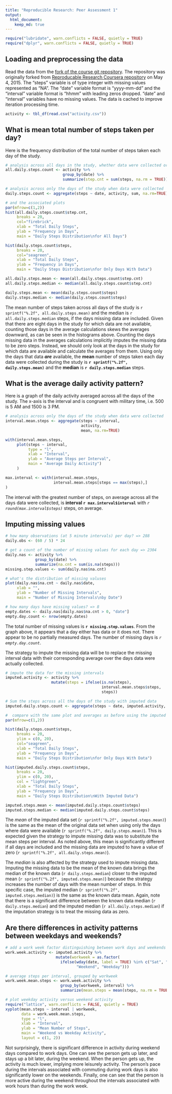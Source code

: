 ```yaml
---
title: "Reproducible Research: Peer Assessment 1"
output: 
  html_document:
    keep_md: true
---
```


```r
require("lubridate", warn.conflicts = FALSE, quietly = TRUE)
require("dplyr", warn.conflicts = FALSE, quietly = TRUE)
```

## Loading and preprocessing the data

Read the data from the [fork of the course git repository][1]. The repository was originally forked from [Reproducable Research Coursera repository][2] on May 4, 2015. The "steps" variable is of type integer with missing values represented as "NA". The "date" variable format is "yyyy-mm-dd" and the "interval" variable format is "hhmm" with leading zeros dropped. "date" and "interval" variables have no missing values. The data is cached to improve iteration processing time.

```r
activity <- tbl_df(read.csv("activity.csv"))
```

## What is mean total number of steps taken per day?

Here is the frequency distribution of the total number of steps taken each day of the study.

```r
# analysis across all days in the study, whether data were collected or not
all.daily.steps.count <- activity %>% 
                         group_by(date) %>% 
                         summarize(step.cnt = sum(steps, na.rm = TRUE))

# analysis across only the days of the study when data were collected
daily.steps.count <- aggregate(steps ~ date, activity, sum, na.rm=TRUE)

# and the associated plots
par(mfrow=c(1,2))
hist(all.daily.steps.count$step.cnt,
     breaks = 20,
     col="firebrick",
     xlab = "Total Daily Steps",
     ylab = "Frequency in Days",
     main = "Daily Steps Distribution\nfor All Days")

hist(daily.steps.count$steps,
     breaks = 20,
     col="seagreen",
     xlab = "Total Daily Steps",
     ylab = "Frequency in Days",
     main = "Daily Steps Distribution\nfor Only Days With Data")

all.daily.steps.mean <- mean(all.daily.steps.count$step.cnt)
all.daily.steps.median <- median(all.daily.steps.count$step.cnt)

daily.steps.mean <- mean(daily.steps.count$steps)
daily.steps.median <- median(daily.steps.count$steps)
```

The mean number of steps taken across all days of the study is `r sprintf("%.2f", all.daily.steps.mean)` and the median is `r all.daily.steps.median` steps, if the days missing data are included. Given that there are eight days in the study for which data are not available, counting those days in the average calculations skews the averages downward, as can be seen in the histograms above. Counting the days missing data in the averages calculations implicitly imputes the missing data to be zero steps. Instead, we should only look at the days in the study for which data are available and calculate the averages from them. Using only the days that data ***are*** available, the **mean** number of steps taken each day data were collected during the study is **`r sprintf("%.2f", daily.steps.mean)`** and the **median** is **`r daily.steps.median`** steps.

## What is the average daily activity pattern?

Here is a graph of the daily activity averaged across all the days of the study. The x-axis is the interval and is congruent with military time, i.e. 500 is 5 AM and 1500 is 3 PM.

```r
# analysis across only the days of the study when data were collected
interval.mean.steps <- aggregate(steps ~ interval, 
                                 activity, 
                                 mean, na.rm=TRUE)

with(interval.mean.steps, 
     plot(steps ~ interval, 
          type = "l",
          xlab = "Interval",
          ylab = "Average Steps per Interval",
          main = "Average Daily Activity")
     )

max.interval <- with(interval.mean.steps,
                     interval.mean.steps[steps == max(steps),]
)
```

The interval with the greatest number of steps, on average across all the days data were collected, is **interval `r max.interval$interval`** with *`r round(max.interval$steps)`* steps, on average.

## Imputing missing values

```r
# how many observations (at 5 minute intervals) per day? => 288
daily.obs <- (60 / 5) * 24

# get a count of the number of missing values for each day => 2304
daily.nas <- activity %>% 
             group_by(date) %>% 
             summarize(na.cnt = sum(is.na(steps)))
missing.step.values <- sum(daily.nas$na.cnt)

# what's the distribution of missing valuses
plot(daily.nas$na.cnt ~ daily.nas$date, 
     xlab = "",
     ylab = "Number of Missing Intervals",
     main = "Number of Missing Intervals\nby Date")

# how many days have missing values? => 8
empty.dates <- daily.nas[daily.nas$na.cnt > 0, "date"]
empty.day.count <- nrow(empty.dates)
```

The total number of missing values is **`r missing.step.values`**. From the graph above, it appears that a day either has data or it does not. There appear to be no partially measured days. The number of missing days is *`r empty.day.count`*.

The strategy to impute the missing data will be to replace the missing interval data with their corresponding average over the days data were actually collected.

```r
# impute the data for the missing intervals
imputed.activity <- activity %>%
                    mutate(steps = ifelse(is.na(steps), 
                                          interval.mean.steps$steps, 
                                          steps))

# Sum the steps across all the days of the study with imputed data
imputed.daily.steps.count <- aggregate(steps ~ date, imputed.activity, sum)

#  compare with the same plot and averages as before using the imputed data
par(mfrow=c(1,2))

hist(daily.steps.count$steps,
     breaks = 20,
     ylim = c(0, 20),
     col="seagreen",
     xlab = "Total Daily Steps",
     ylab = "Frequency in Days",
     main = "Daily Steps Distribution\nfor Only Days With Data")

hist(imputed.daily.steps.count$steps,
     breaks = 20,
     ylim = c(0, 20),
     col = "lightgreen",
     xlab = "Total Daily Steps",
     ylab = "Frequency in Days",
     main = "Daily Steps Distribution\nWith Imputed Data")

imputed.steps.mean <- mean(imputed.daily.steps.count$steps)
imputed.steps.median <- median(imputed.daily.steps.count$steps)
```

The *mean* of the imputed data set (`r sprintf("%.2f", imputed.steps.mean)`) is the same as the mean of the original data set when using only the days where data were available (`r sprintf("%.2f", daily.steps.mean)`). This is expected given the strategy to impute missing data was to substitute the mean steps per interval. As noted above, this mean is significantly different if all days are included and the missing data are imputed to have a value of zero (`r sprintf("%.2f", all.daily.steps.mean)`).

The *median* is also affected by the strategy used to impute missing data. Imputing the missing data to be the mean of the known data brings the median of the known data (`r daily.steps.median`) closer to the imputed mean (`r sprintf("%.2f", imputed.steps.mean)`) because the strategy increases the number of days with the mean number of steps. In this specific case, the imputed median (`r sprintf("%.2f", imputed.steps.median)`) is the same as the known data mean. Again, note that there is a significant difference between the known data median (`r daily.steps.median`) and the imputed median (`r all.daily.steps.median`) if the imputation strategy is to treat the missing data as zero.

## Are there differences in activity patterns between weekdays and weekends?

```r
# add a work week factor distinguishing between work days and weekends
work.week.activity <- imputed.activity %>%
                      mutate(workweek = as.factor(
                        ifelse(wday(date, label = TRUE) %in% c("Sat", "Sun"),
                               "Weekend", "Weekday"))) 

# average steps per interval, grouped by workweek
work.week.mean.steps <- work.week.activity %>% 
                        group_by(workweek, interval) %>% 
                        summarize(mean.steps = mean(steps, na.rm = TRUE))

# plot weekday activity versus weekend activity
require("lattice", warn.conflicts = FALSE, quietly = TRUE)
xyplot(mean.steps ~ interval | workweek, 
       data = work.week.mean.steps, 
       type = "l",
       xlab = "Interval",
       ylab = "Mean Number of Steps",
       main = "Weekend vs Weekday Activity",
       layout = c(1, 2))
```

Not surprisingly, there is significant difference in activity during weekend days compared to work days. One can see the person gets up later, and stays up a bit later, during the weekend. When the person gets up, the activity is much lower, implying more leisurely activity. The person's pace during the intervals associated with commuting during work days is also significantly lower on the weekends. Finally, one can see that the person is more active during the weekend throughout the intervals associated with work hours than during the work week.

[1]: http://github.com/davelpat/RepData_PeerAssessment1
[2]: http://github.com/rdpeng/RepData_PeerAssessment1

